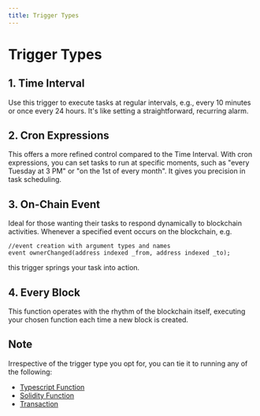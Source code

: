 ```yaml
---
title: Trigger Types
---
```


# Trigger Types

## 1. Time Interval
Use this trigger to execute tasks at regular intervals, e.g., every 10 minutes or once every 24 hours. It's like setting a straightforward, recurring alarm.

## 2. Cron Expressions
This offers a more refined control compared to the Time Interval. With cron expressions, you can set tasks to run at specific moments, such as "every Tuesday at 3 PM" or "on the 1st of every month". It gives you precision in task scheduling.

## 3. On-Chain Event
Ideal for those wanting their tasks to respond dynamically to blockchain activities. Whenever a specified event occurs on the blockchain, e.g. 

```solidity, sol
//event creation with argument types and names
event ownerChanged(address indexed _from, address indexed _to);
```

this trigger springs your task into action. 

## 4. Every Block
This function operates with the rhythm of the blockchain itself, executing your chosen function each time a new block is created.

## Note
Irrespective of the trigger type you opt for, you can tie it to running any of the following:

- [Typescript Function](/Web3-Functions/Introduction/Typescript-functions)
- [Solidity Function](/Web3-Functions/Introduction/Solidity-functions)
- [Transaction](/Web3-Functions/Introduction/Automated-transactions)